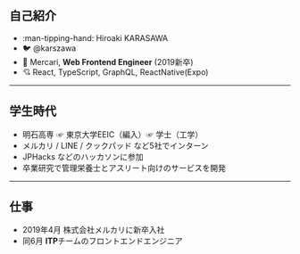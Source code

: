 ## 自己紹介

- :man-tipping-hand: <span className="hs-8"></span> Hiroaki KARASAWA
- :bird: <span className="hs-8"></span> @karszawa
- :briefcase: <span className="hs-8"></span> Mercari, **Web Frontend Engineer** (2019新卒)
- :cupid: <span className="hs-8"></span> React, TypeScript, GraphQL, ReactNative(Expo)

<!-- LeonsansとかShapeDetectionAPIとかHoudiniとか入れたい -->

---

## 学生時代

- 明石高専 ☞ 東京大学EEIC（編入）☞ 学士（工学）
- メルカリ / LINE / クックパッド など5社でインターン
- JPHacks などのハッカソンに参加
- 卒業研究で管理栄養士とアスリート向けのサービスを開発
  <!-- - (最終発表で審査員の先生から「サービス作っただけだよね？」と煽られる :fire: :face_vomiting:) -->

---

## 仕事

- 2019年4月 株式会社メルカリに新卒入社
- 同6月 **ITP**チームのフロントエンドエンジニア
